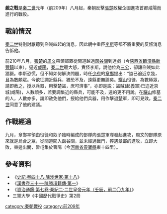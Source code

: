 {{Infobox Military Conflict
|conflict=戲之戰
|partof=
|image= 
|caption=
|date=前209年
|place=[[中國|中國]][[陝西|陝西]][[臨潼縣|臨潼縣]]
|casus=
|territory=
|result=秦朝軍隊勝利，張楚軍隊大敗，大軍退回[[函谷關|函谷關]]。
|combatant1= [[楚_(秦朝)|張楚]]
|combatant2= [[秦朝|秦朝]]
|commander1= [[周文_(秦朝)|周文]]
|commander2= [[章邯|章邯]]
|strength1=車千乘，卒數十萬（《漢書》說卒十萬）
|strength2=不詳
|casualties1=不詳
|casualties2=不詳
}}
'''戲之戰'''是[[秦朝|秦]][[秦二世|二世]]元年（前209年）八月起，秦朝反擊[[楚_(秦朝)|張楚]]政權企圖進攻首都咸陽而進行的戰役。

==戰前情況==
[[秦二世|秦二世]]特別討厭聽到盜賊四起的消息，因此朝中重臣[[李斯|李斯]]等都不將重要的反叛消息告訴他。

前210年八月，[[張楚|張楚]]的[[周文_(秦朝)|周文]]帶領部眾從間道越過[[函谷關|函谷關]]到達戲（今[[陝西省|陝西省]][[臨潼縣|臨潼縣]][[新豐鎮|新豐鎮]]以東），逼近[[咸陽|咸陽]]，[[秦二世|秦二世]]聽大怒，責怪李斯，說他位為[[三公|三公]]，卻讓盜賊如此猖獗。李斯恐慌，但不知如何解決問題，時任[[少府|少府]]的[[章邯|章邯]]提出：“盜已迫近京幾，且為數頗眾。今欲征調近縣兵，猶恐不及，遠縣更無論矣。[[驪山|驪山]]役徒，為數極眾，請即赦之，授以兵器，用擊楚盜，庶可濟事”，亦即是説：盜賊(起義軍)已迫近京城(咸陽)，人數頗多，若要調集近的縣兵，可能不及，遠的更不用說。在[[驪山|驪山]]修墓的人，人數亦多，請即赦免他們，授給他們兵器，用作擊退[[楚_(秦朝)|楚]]軍，即可見效。[[秦二世|秦二世]]同意了他的建議。

==作戰經過==
九月，章邯率領由役徒和奴子臨時編成的部隊向張楚軍隊發起進攻，周文的部隊原來就是烏合之眾，從間道闖入函谷關，並未經過戰鬥，猝遇章邯的進攻，立即大敗，東遁出關，暫屯集於曹陽（今[[河南省|河南省]][[靈寶縣|靈寶縣]]東十四里）。

==參考資料==
*《[[:s:史記/卷048|史記·卷四十八·陳涉世家·第十八]]》
*《[[:s:漢書/卷031|漢書卷三十一·陳勝項籍傳·第一]]》
*《[[:s:資治通鑑/卷007#二世皇帝元年（壬辰，前二〇九年）|資治通鑑·第七卷·秦紀二·二世皇帝元年（壬辰，前二〇九年）]]》
*三軍大學《中國歷代戰爭史》第2冊

[[category:秦朝戰役|category:秦朝戰役]]
[[category:前209年|category:前209年]]